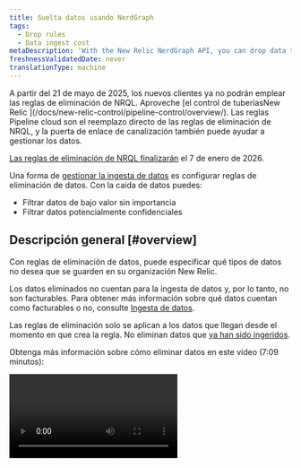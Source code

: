 ```yaml
---
title: Suelta datos usando NerdGraph
tags:
  - Drop rules
  - Data ingest cost
metaDescription: 'With the New Relic NerdGraph API, you can drop data that meeets certain criteria and have it not count towards ingest and billing.'
freshnessValidatedDate: never
translationType: machine
---
```


<Callout variant="important">
  A partir del 21 de mayo de 2025, los nuevos clientes ya no podrán emplear las reglas de eliminación de NRQL. Aproveche [el control de tuberíasNew Relic ](/docs/new-relic-control/pipeline-control/overview/). Las reglas Pipeline cloud son el reemplazo directo de las reglas de eliminación de NRQL, y la puerta de enlace de canalización también puede ayudar a gestionar los datos.

  [Las reglas de eliminación de NRQL finalizarán](/eol/2025/06/drop-rule-filter) el 7 de enero de 2026.
</Callout>

Una forma de [gestionar la ingesta de datos](/docs/data-apis/manage-data/manage-data-coming-new-relic) es configurar reglas de eliminación de datos. Con la caída de datos puedes:

* Filtrar datos de bajo valor sin importancia
* Filtrar datos potencialmente confidenciales

## Descripción general [#overview]

Con reglas de eliminación de datos, puede especificar qué tipos de datos no desea que se guarden en su organización New Relic.

Los datos eliminados no cuentan para la ingesta de datos y, por lo tanto, no son facturables. Para obtener más información sobre qué datos cuentan como facturables o no, consulte [Ingesta de datos](/docs/accounts/accounts-billing/new-relic-one-pricing-billing/data-ingest-billing/#usage-calculation).

Las reglas de eliminación solo se aplican a los datos que llegan desde el momento en que crea la regla. No eliminan datos que [ya han sido ingeridos](/docs/telemetry-data-platform/ingest-manage-data/manage-data/manage-data-retention#data-deletion).

Obtenga más información sobre cómo eliminar datos en este video (7:09 minutos):

<Video id="ww0mim4c5jk" type="youtube" />

Además de crear reglas para eliminar datos, otras formas de minimizar los datos no deseados incluyen:

* Si desea eliminar [datos de intervalo de tiempo de métricaAPM ](/docs/data-apis/understand-data/metric-data/query-apm-metric-timeslice-data-nrql), puede emplear [reglas de normalización métrica](/docs/new-relic-one/use-new-relic-one/ui-data/metric-normalization-rules). Sin embargo, no puede eliminar datos de intervalo de tiempo de métrica con reglas de eliminación. Para obtener más información sobre la diferencia entre los datos de intervalo de tiempo de métrica y dimensional métrica, consulte [el documento de tipos de datosNew Relic .](/docs/data-apis/understand-data/new-relic-data-types/#timeslice-data)
* Si está informando un log, puede [colocar datos log a través de la UI](/docs/logs/ui-data/drop-data-drop-filter-rules).
* Si está utilizando la escritura remota de Prometheus, consulte [Eliminar datos de escritura remota de Prometheus](/docs/integrations/prometheus-integrations/install-configure/remote-write-drop-data/).

## Requisitos [#requirements]

La capacidad de crear y editar reglas de filtro de caída está vinculada a la [capacidad`NRQL drop rules` ](/docs/accounts/accounts-billing/new-relic-one-user-management/user-permissions#insights).

Los siguientes tipos de datos pueden ser objetivos para la eliminación de datos:

* Evento reportado por APM

* Evento informado browser

* Evento reportado desde dispositivos móviles

* Evento reportado por Sintético

* evento personalizado (como los generados por las [API del agente APM](/docs/insights/insights-data-sources/custom-data/insert-custom-events-new-relic-apm-agents) o la [API de eventos](/docs/insights/insights-data-sources/custom-data/introduction-event-api))

* log datos (también puede [usar la UI para eliminar datos](/docs/logs/ui-data/drop-data-drop-filter-rules))

* Rastreo distribuido abarca

* [Evento de monitoreo de infraestructura predeterminado](/docs/infrastructure/manage-your-data/data-instrumentation/default-infrastructure-monitoring-data) y evento [de integración de infraestructura](/docs/integrations/infrastructure-integrations/get-started/introduction-infrastructure-integrations) . Algunas advertencias:

  * Cuando elimina estos datos, los datos sin procesar se eliminan, pero los eventos agregados `SystemSample`, `ProcessSample`, `NetworkSample` y `StorageSample` todavía están disponibles (para obtener más información sobre esto, consulte [retención de datos](/docs/data-apis/manage-data/manage-data-retention/#infrastructure-data)). Aunque todavía están disponibles, estos datos no cuentan para la ingesta y no son facturables.
  * Los datos de infraestructura sin procesar se utilizan para alertar, por lo que si elimina esos datos, no podrá alertar sobre ellos. Debido a que los datos agregados aún están disponibles, es posible que aún los vea en gráficos con rangos de tiempo superiores a 59 minutos.

* [Dimensiones métricas](/docs/telemetry-data-platform/ingest-manage-data/understand-data/new-relic-data-types#dimensional-metrics). Algunas advertencias:

  * Para organizaciones con nuestro [modelo de precios original](/docs/accounts/original-accounts-billing/product-pricing/product-based-pricing): la facturación se basa en la suscripción del producto, lo que significa que las dimensiones métricas eliminadas siguen siendo facturables.
  * Para métricas generadas por el [servicio evento-to-métrica](/docs/data-ingest-apis/get-data-new-relic/metric-api/events-metrics-service-create-metrics): las reglas de eliminación no funcionarán, pero estas métricas se pueden detener o podar atributos deshabilitando o reconfigurando la regla evento-to-métrica.
  * Los datos de intervalo de tiempo de métrica no se pueden eliminar con reglas de eliminación. Para obtener más información sobre los datos del intervalo de tiempo de métrica APM , consulte [este documento](/docs/data-apis/understand-data/new-relic-data-types/#timeslice-data).

## Crear una regla para descartar datos [#how-to]

<Callout variant="caution">
  Tenga cuidado al decidir eliminar datos. Los datos que usted arroja no se pueden recuperar. Para obtener más detalles sobre posibles problemas, consulte [Notas de precaución](#caution).
</Callout>

Para eliminar datos, cree una regla de eliminación de formato [NerdGraph](/docs/apis/nerdgraph/get-started/introduction-new-relic-nerdgraph)que incluya:

* Una cadena [NRQL](/docs/query-data/nrql-new-relic-query-language/getting-started/introduction-nrql) que especifica qué tipos de datos eliminar
* Un tipo <DNT>**action**</DNT> que especifica cómo aplicar la cadena NRQL

Puedes formar y realizar la llamada en el explorador de API de NerdGraph: <DNT>**[one.newrelic.com](https://one.newrelic.com) &gt; Apps &gt; NerdGraph API explorer**</DNT>.

El límite de longitud de la consulta NRQL es de 4096 caracteres. Si excede la longitud, nerdGraph arrojará un error `INVALID_NRQL_TOO_LONG`.

Hay dos formas de eliminar datos:

* <DNT>**Drop entire data types or a data subset**</DNT> (con filtro opcional). Esto usa el tipo `DROP_DATA` <DNT>**action**</DNT> y usa NRQL del formulario:

  ```sql
  SELECT * FROM DATA_TYPE_1, DATA_TYPE_2 (WHERE OPTIONAL_FILTER)
  ```

  Para este tipo de regla de eliminación, no puede utilizar nada más que `*` en la cláusula `SELECT` .

* <DNT>**Drop attributes from data types**</DNT> (con filtro opcional). Esto usa el tipo `DROP_ATTRIBUTES` <DNT>**action**</DNT> y usa NRQL del formulario:

  ```sql
  SELECT dropAttr1, dropAttr2 FROM DATA_TYPE (WHERE OPTIONAL_FILTER)
  ```

  Para este tipo de regla de eliminación, debe pasar una lista no vacía de nombres de atributos sin formato.

## Restricciones NRQL [#restrictions]

No todas las cláusulas NRQL tienen sentido para generar reglas de eliminación. Puede proporcionar una cláusula [`WHERE`](/docs/query-data/nrql-new-relic-query-language/getting-started/nrql-syntax-clauses-functions#sel-where) para seleccionar datos con un atributo específico. No se pueden utilizar otras características como `LIMIT`, `TIMESERIES`, `COMPARE WITH`, `FACET` y otras cláusulas.

`SINCE` y `UNTIL` no se admiten en las reglas de eliminación. Si tiene reglas de tiempo específico (por ejemplo, dejar todo hasta un momento en el futuro), use `WHERE timestamp < (epoch milliseconds in the future)`. Tampoco puede utilizar `SINCE` para eliminar datos históricos: las reglas de eliminación de NRQL solo se aplican a los datos informados después de que se creó la regla de eliminación. Si necesita eliminar datos que ya han sido reportados, comuníquese con su representante de New Relic.

`JOIN` y [las subconsultas](/docs/query-your-data/nrql-new-relic-query-language/get-started/subqueries-in-nrql) tampoco son compatibles. Las reglas de eliminación se aplican a cada punto de datos de forma independiente y no se pueden consultar otros datos para determinar si se debe aplicar una regla de eliminación.

Los dos tipos de acciones tienen estas restricciones:

* `DROP_DATA` solo puede usar `SELECT *`.
* `DROP_ATTRIBUTES` requiere el uso de `SELECT` con atributo &quot;raw&quot; (atributo sin [función de agregador](/docs/query-data/nrql-new-relic-query-language/getting-started/nrql-syntax-clauses-functions#functions) aplicada). Esto también significa que no puedes usar `SELECT *`. Además, hay algunos atributos que son integrales para su tipo de datos y <DNT>**cannot be dropped**</DNT> (como `timestamp` en datos de eventos). Si los incluyes, el registro fallará.

## Ejemplos de reglas de caída [#example-rules]

A continuación se muestran algunos ejemplos de reglas de eliminación:

<CollapserGroup>
  <Collapser id="drop-events" title="Eliminar dos tipos de eventos">
    Digamos que notas que tienes algunos tipos de eventos enviados a New Relic que no son importantes para ti. Además, evitar que la fuente envíe esos tipos de eventos rápidamente no es realista, ya que requiere cambios en el agente y/o la instrumentación API. Usar una regla de caída es una forma más fácil de lograr el mismo objetivo.

    A continuación se muestra un ejemplo de llamada a NerdGraph que genera dos tipos de eventos: `Event1` y `Event2`.

    ```graphql
    mutation {
        nrqlDropRulesCreate(accountId: YOUR_ACCOUNT_ID, rules: [
            {
                action: DROP_DATA
                nrql: "SELECT * FROM Event1, Event2"
                description: "Drops all data for Event1 and Event2."
            }
        ])
        {
            successes { id }
            failures {
                submitted { nrql }
                error { reason description }
            }
        }
    }
    ```
  </Collapser>

  <Collapser id="drop-specific-events" title="Eliminar evento que cumpla ciertos criterios">
    Supongamos que tiene un tipo de evento personalizado de gran volumen que llega de múltiples fuentes. Si no considera que todos esos datos sean importantes, puede utilizar una regla de eliminación. A continuación se muestra un ejemplo de una regla de eliminación que filtra eventos según criterios específicos.

    ```graphql
    mutation {
        nrqlDropRulesCreate(accountId: YOUR_ACCOUNT_ID, rules: [
            {
                action: DROP_DATA
                nrql: "SELECT * FROM MyCustomEvent WHERE appName='LoadGeneratingApp' AND environment='development'"
                description: "Drops all data for MyCustomEvent that comes from the LoadGeneratingApp in the dev environment, because there is too much and we don’t look at it."
            }
        ])
        {
            successes { id }
            failures {
                submitted { nrql }
                error { reason description }
            }
        }
    }
    ```
  </Collapser>

  <Collapser id="drop-sensitive-data" title="Eliminar atributo sensible manteniendo el resto de los datos">
    Digamos que notó que un evento tiene un atributo que contiene información de identificación personal (PII). Está trabajando para actualizar sus servicios y dejar de enviar datos, pero hasta entonces, debe dejar de almacenar más PII en New Relic. Aunque podría eliminar todos los datos tal como llegan con una regla `DROP_DATA` , el resto de los datos aún proporciona valor. Por lo tanto, puede registrar una regla de eliminación para eliminar solo la PII infractora de sus datos:

    ```graphql
    mutation {
        nrqlDropRulesCreate(accountId: YOUR_ACCOUNT_ID, rules: [
            {
                action: DROP_ATTRIBUTES
                nrql: "SELECT userEmail, userName FROM MyCustomEvent"
                description: "Removes the user name and email fields from MyCustomEvent"
            }
        ])
        {
            successes { id }
            failures {
                submitted { nrql }
                error { reason description }
            }
        }
    }
    ```
  </Collapser>
</CollapserGroup>

## Verifica que tu regla de abandono funcione [#verify]

Después de crear una regla de eliminación, verifique que funcione como se esperaba. La regla debería entrar en vigor rápidamente después de un registro exitoso, así que intente ejecutar una versión `TIMESERIES` de la consulta que registró para ver que los datos desaparecen.

<table>
  <thead>
    <tr>
      <th style={{ width: "200px" }}>
        Tipo de regla de eliminación
      </th>

      <th>
        NRQL
      </th>
    </tr>
  </thead>

  <tbody>
    <tr>
      <td>
        `DROP_DATA`
      </td>

      <td>
        <DNT>
          **Drop rule NRQL:**
        </DNT>

        ```sql
        SELECT * FROM MyEvent WHERE foo = bar
        ```

        <DNT>
          **Validation NRQL:**
        </DNT>

        ```sql
        SELECT count(*) FROM MyEvent WHERE foo = bar TIMESERIES
        ```

        Esto debería caer a 0. Para verificar que no afectó a nada más, invierta la cláusula `WHERE` .
      </td>
    </tr>

    <tr>
      <td>
        `DROP_ATTRIBUTES`
      </td>

      <td>
        <DNT>
          **Drop rule NRQL:**
        </DNT>

        ```sql
        SELECT dropAttr1, dropAttr2 FROM MyEvent WHERE foo = bar
        ```

        <DNT>
          **Validation NRQL:**
        </DNT>

        ```sql
        SELECT count(dropAttr1), count(dropAttr2) FROM MyEvent WHERE foo = bar TIMESERIES
        ```

        Ambas líneas deberían caer a 0. Para verificar que no afectó el evento que contenía estos atributos y aún debería hacerlo, invierta la cláusula `WHERE` .
      </td>
    </tr>
  </tbody>
</table>

## Ver reglas [#view]

A continuación se muestra un ejemplo de llamada a NerdGraph que devuelve las reglas de eliminación establecidas en una cuenta:

```graphql
{
    actor {
        account(id: YOUR_ACCOUNT_ID) {
            nrqlDropRules {
                list {
                    rules {
                        id
                        nrql
                        accountId
                        action
                        createdBy
                        createdAt
                        description
                    }
                    error { reason description }
                }
            }
        }
    }
}
```

## Eliminar reglas de colocación [#delete]

A continuación se muestra un ejemplo de llamada a NerdGraph que elimina dos reglas de eliminación específicas:

```graphql
mutation {
    nrqlDropRulesDelete(accountId: YOUR_ACCOUNT_ID, ruleIds: ["48", "98"]) {
        successes {
            id
            nrql
            accountId
            action
            description
        }
        failures {
            error { reason description }
            submitted { ruleId accountId }
        }
    }
}
```

## Auditar el historial de reglas de eliminación [#history]

Para ver quién creó y eliminó reglas de eliminación, consulte [el log de auditoría de su cuenta](/docs/insights/use-insights-ui/manage-account-data/query-account-audit-logs-nrauditevent). La [lista extrema](#list) también incluye el ID de usuario de la persona que creó la regla.

## Precauciones al soltar datos [#caution]

Al crear reglas de eliminación, usted es responsable de garantizar que las reglas identifiquen y descarten con precisión los datos que cumplan con las condiciones que haya establecido. También eres responsable de monitorear la regla, así como los datos que revelas a New Relic.

New Relic no puede garantizar que esta funcionalidad resuelva por completo las inquietudes que pueda tener sobre la divulgación de datos. New Relic no revisa ni monitor qué tan efectivas son las reglas que usted desarrolla.

La creación de reglas sobre datos confidenciales puede filtrar información sobre qué tipos de datos mantiene, incluido el formato de sus datos o sistemas (por ejemplo, al hacer referencia a direcciones de correo electrónico o números de tarjetas de crédito específicos). Las reglas que usted crea, incluida toda la información contenida en esas reglas, pueden ser vistas y editadas por cualquier usuario con los permisos de control de acceso basados en roles pertinentes.

Sólo se eliminarán los datos nuevos. Los datos existentes [no se pueden editar ni eliminar](/docs/telemetry-data-platform/ingest-manage-data/manage-data/manage-data-retention#data-deletion).

## Drop atributo en rollups dimensionales métricas

[Dimensional métrica](/docs/data-apis/understand-data/new-relic-data-types/#metrics-conceptual) métrica agregada en rollups para almacenamiento a largo plazo y como forma de optimizar consultas a largo plazo. Se aplican [límites de cardinalidad métrica](/docs/data-apis/ingest-apis/metric-api/metric-api-limits-restricted-attributes) a estos datos.

Puede utilizar esta característica para decidir qué atributo no necesita para el almacenamiento y la consulta a largo plazo, pero que le gustaría mantener para la consulta en tiempo real.

Por ejemplo, agregar `containerId` como atributo puede ser útil para la resolución de problemas en vivo o análisis recientes, pero puede no ser necesario cuando se realizan consultas durante períodos más prolongados para tendencias más importantes. Debido a lo único que puede ser algo como `containerId` , puede llevarlo rápidamente hacia sus [límites de cardinalidad métrica](/docs/data-apis/ingest-apis/metric-api/metric-api-limits-restricted-attributes) que, cuando se alcanza, detiene la síntesis de resúmenes durante el resto de ese día UTC.

Esta característica también le permite mantener el atributo [de alta cardinalidad](/docs/data-apis/ingest-apis/metric-api/NRQL-high-cardinality-metrics/) en los datos sin procesar y eliminarlos de los paquetes acumulativos, lo que le brinda más control sobre la rapidez con la que se acerca a sus límites de cardinalidad.

### Uso

<DNT>**Drop attributes from dimensional metrics rollups**</DNT> (con filtro opcional). Esto usa el tipo `DROP_ATTRIBUTES_FROM_METRIC_AGGREGATES` <DNT>**action**</DNT> y usa NRQL del formulario:

```sql
SELECT dropAttr1, dropAttr2 FROM Metric (WHERE OPTIONAL_FILTER)
```

Aquí hay un ejemplo de solicitud de NerdGraph:

```graphql
mutation {
    nrqlDropRulesCreate(accountId: YOUR_ACCOUNT_ID, rules: [
        {
            action: DROP_ATTRIBUTES_FROM_METRIC_AGGREGATES
            nrql: "SELECT containerId FROM Metric WHERE metricName = 'some.metric'"
            description: "Removes the containerId from long term querys."
        }
    ])
    {
        successes { id }
        failures {
            submitted { nrql }
            error { reason description }
        }
    }
}
```

Para verificar que esté funcionando, espere de 3 a 5 minutos para que se seleccione la regla y se generen datos agregados. Luego, asumiendo que el ejemplo NRQL anterior es su regla de eliminación, ejecute la siguiente consulta:

```sql
SELECT count(containerId) FROM Metric WHERE metricName = 'some.metric' TIMESERIES SINCE 2 hours ago
SELECT count(containerId) FROM Metric WHERE metricName = 'some.metric' TIMESERIES SINCE 2 hours ago RAW
```

La primera consulta recupera resúmenes métricos y debería reducirse a 0 ya que `containerId` se eliminó según la nueva regla de eliminación. La segunda consulta recupera datos brutos métricos utilizando la palabra clave `RAW` y debería continuar manteniéndose estable ya que los datos brutos no se ven afectados por la nueva regla de eliminación. Para obtener más información sobre cómo ver el impacto que esto tendrá en su cardinalidad, consulte [Comprender y consultar la alta cardinalidad métrica](/docs/data-apis/ingest-apis/metric-api/NRQL-high-cardinality-metrics).

### Restricciones

Todas las restricciones que se aplican a `DROP_ATTRIBUTES` se aplican a `DROP_ATTRIBUTES_FROM_METRIC_AGGREGATES` con la restricción adicional de que solo puede orientar el tipo de datos `Metric` . Tampoco funcionan en `Metric` consulta de segmentación de datos creados por un [evento a regla métrica](/docs/data-ingest-apis/get-data-new-relic/metric-api/events-metrics-service-create-metrics) o en `Metric` consulta de segmentación [de datos de intervalo de tiempo](/docs/data-apis/understand-data/metric-data/query-apm-metric-timeslice-data-nrql).

## Aprende más

Recomendaciones para aprender más:

* [Conceptos básicos y terminología de NerdGraph](/docs/apis/nerdgraph/get-started/introduction-new-relic-nerdgraph#terminology)
* [Conceptos básicos de NRQL](/docs/query-data/nrql-new-relic-query-language/getting-started/introduction-nrql)
* Explore el [foro de soporte](https://discuss.newrelic.com/c/telemetry-data-platform/dashboards) para conocer los debates de la comunidad sobre las reglas de eliminación de NRQL.
* Para profundizar en la gestión de la ingesta de datos para una organización compleja, consulte [Gobernanza de la ingesta de datos](/docs/new-relic-solutions/observability-maturity/operational-efficiency/intro-data-governance).